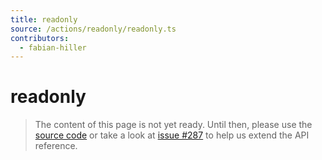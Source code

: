 ```yaml
---
title: readonly
source: /actions/readonly/readonly.ts
contributors:
  - fabian-hiller
---
```


# readonly

> The content of this page is not yet ready. Until then, please use the [source code](https://github.com/fabian-hiller/valibot/blob/main/library/src/actions/readonly/readonly.ts) or take a look at [issue #287](https://github.com/fabian-hiller/valibot/issues/287) to help us extend the API reference.
